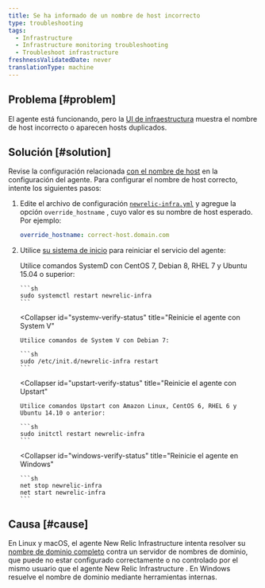 ```yaml
---
title: Se ha informado de un nombre de host incorrecto
type: troubleshooting
tags:
  - Infrastructure
  - Infrastructure monitoring troubleshooting
  - Troubleshoot infrastructure
freshnessValidatedDate: never
translationType: machine
---
```


## Problema [#problem]

El agente está funcionando, pero la [UI de infraestructura](/docs/infrastructure/infrastructure-ui-pages/infra-hosts-ui-page) muestra el nombre de host incorrecto o aparecen hosts duplicados.

## Solución [#solution]

Revise la configuración relacionada [con el nombre de host](/docs/infrastructure/install-infrastructure-agent/configuration/infrastructure-agent-configuration-settings/#hostname-variables) en la configuración del agente. Para configurar el nombre de host correcto, intente los siguientes pasos:

1. Edite el archivo de configuración [`newrelic-infra.yml`](/docs/infrastructure/new-relic-infrastructure/configuration/configure-infrastructure-agent#config-file) y agregue la opción `override_hostname` , cuyo valor es su nombre de host esperado. Por ejemplo:

   ```yml
   override_hostname: correct-host.domain.com
   ```

2. Utilice [su sistema de inicio](/docs/infrastructure/new-relic-infrastructure/configuration/start-stop-restart-check-infrastructure-agent-status#init-system) para reiniciar el servicio del agente:

   <CollapserGroup>
     <Collapser
       id="systemd-verify-status"
       title="Reinicie el agente con SystemD"
     >
       Utilice comandos SystemD con CentOS 7, Debian 8, RHEL 7 y Ubuntu 15.04 o superior:

       ```sh
       sudo systemctl restart newrelic-infra
       ```
     </Collapser>

     <Collapser
       id="systemv-verify-status"
       title="Reinicie el agente con System V"
     >
       Utilice comandos de System V con Debian 7:

       ```sh
       sudo /etc/init.d/newrelic-infra restart
       ```
     </Collapser>

     <Collapser
       id="upstart-verify-status"
       title="Reinicie el agente con Upstart"
     >
       Utilice comandos Upstart con Amazon Linux, CentOS 6, RHEL 6 y Ubuntu 14.10 o anterior:

       ```sh
       sudo initctl restart newrelic-infra
       ```
     </Collapser>

     <Collapser
       id="windows-verify-status"
       title="Reinicie el agente en Windows"
     >
       ```sh
       net stop newrelic-infra
       net start newrelic-infra
       ```
     </Collapser>
   </CollapserGroup>

## Causa [#cause]

En Linux y macOS, el agente New Relic Infrastructure intenta resolver su [nombre de dominio completo](https://en.wikipedia.org/wiki/Fully_qualified_domain_name) contra un servidor de nombres de dominio, que puede no estar configurado correctamente o no controlado por el mismo usuario que el agente New Relic Infrastructure . En Windows resuelve el nombre de dominio mediante herramientas internas.